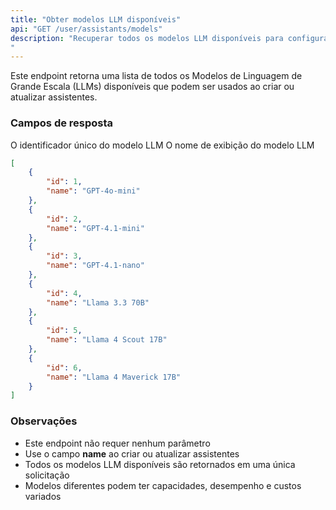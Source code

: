 ```yaml
---
title: "Obter modelos LLM disponíveis"
api: "GET /user/assistants/models"
description: "Recuperar todos os modelos LLM disponíveis para configuração do assistente
"
---
```


Este endpoint retorna uma lista de todos os Modelos de Linguagem de Grande Escala (LLMs) disponíveis que podem ser usados ao criar ou atualizar assistentes.

### Campos de resposta

<ResponseField name="data" type="array">
  <Expandable title="Propriedades">
    <ResponseField name="id" type="integer">
      O identificador único do modelo LLM
    </ResponseField>
    <ResponseField name="name" type="string">
      O nome de exibição do modelo LLM
    </ResponseField>
  </Expandable>
</ResponseField>

<ResponseExample>

```json 200 Response
[
    {
        "id": 1,
        "name": "GPT-4o-mini"
    },
    {
        "id": 2,
        "name": "GPT-4.1-mini"
    },
    {
        "id": 3,
        "name": "GPT-4.1-nano"
    },
    {
        "id": 4,
        "name": "Llama 3.3 70B"
    },
    {
        "id": 5,
        "name": "Llama 4 Scout 17B"
    },
    {
        "id": 6,
        "name": "Llama 4 Maverick 17B"
    }
]
```

</ResponseExample>

### **Observações**

- Este endpoint não requer nenhum parâmetro
- Use o campo **name** ao criar ou atualizar assistentes
- Todos os modelos LLM disponíveis são retornados em uma única solicitação
- Modelos diferentes podem ter capacidades, desempenho e custos variados